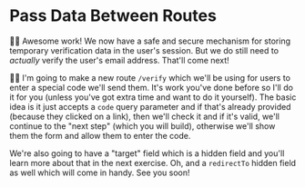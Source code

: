 # Pass Data Between Routes

<EpicVideo url="https://www.epicweb.dev/workshops/authentication-strategies-and-implementation/email/secure-email-transfer-and-storage-with-cookies-for-onboarding/solution" />

👨‍💼 Awesome work! We now have a safe and secure mechanism for storing temporary
verification data in the user's session. But we do still need to _actually_
verify the user's email address. That'll come next!

🧝‍♂️ I'm going to make a new route `/verify` which we'll be using for users to
enter a special code we'll send them. It's work you've done before so I'll do it
for you (unless you've got extra time and want to do it yourself). The basic
idea is it just accepts a `code` query parameter and if that's already provided
(because they clicked on a link), then we'll check it and if it's valid, we'll
continue to the "next step" (which you will build), otherwise we'll show them
the form and allow them to enter the code.

We're also going to have a "target" field which is a hidden field and you'll
learn more about that in the next exercise. Oh, and a `redirectTo` hidden field
as well which will come in handy. See you soon!
